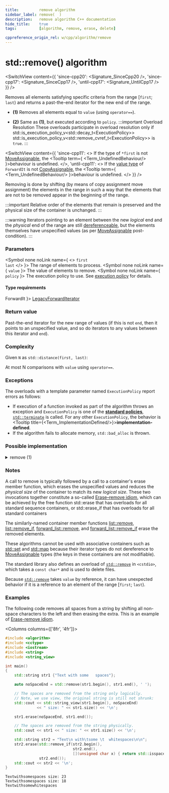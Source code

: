 ```yaml
---
title:         remove algorithm
sidebar_label: remove(  )
description:   remove algorithm C++ documentation
hide_title:    true
tags:          [algorithm, remove, erase, delete]

cppreference_origin_rel: w/cpp/algorithm/remove
---
```



<!-- Terms -->


<!----------------- Codes ---------------------->


# std::remove() algorithm

<SwitchView content={{
  'since-cpp20': <Signature_SinceCpp20 />,
  'since-cpp17': <Signature_SinceCpp17 />,
  'until-cpp17': <Signature_UntilCpp17 />
}} />

Removes all elements satisfying specific criteria from the range [`first`; `last`) and returns a past-the-end iterator for the new end of the range.

- **(1)** Removes all elements equal to `value` (using `operator==`).

- **(2)** Same as **(1)**, but executed according to `policy`.
	:::important Overload Resolution
	These overloads participate in overload resolution only if
	<Until v='cpp20'> std::is_execution_policy_v&lt;std::decay_t&lt;ExecutionPolicy&gt;&gt; </Until> <Since v='cpp20'>std::is_execution_policy_v&lt;std::remove_cvref_t&lt;ExecutionPolicy&gt;&gt;</Since> is <code>true</code>.
	:::

<SwitchView content={{
  'since-cpp11': <>
    If the type of <code>*first</code> is not <a href="/docs/named_req/MoveAssignable">MoveAssignable</a>, the <Tooltip term={ <Term_UndefinedBehaviour/> }>behaviour is undefined</Tooltip>.
  </>,
  'until-cpp11': <>
    If the <a href="#">value type</a> of <code>ForwardIt</code> is not <a href="/docs/named_req/CopyAssignable">CopyAssignable</a>, the <Tooltip term={ <Term_UndefinedBehaviour/> }>behaviour is undefined</Tooltip>.
  </>
}} />

Removing is done by shifting (by means of <Until v='cpp11'>copy assignment</Until> <Since v='cpp11'>move assignment</Since>) the elements in the range in such a way that the elements that are not to be removed appear in the beginning of the range.

:::important
Relative order of the elements that remain is preserved and the physical size of the container is unchanged.
:::

:::warning
Iterators pointing to an element between the new *logical* end and the *physical* end of the range are still <a href="#">dereferenceable</a>, <Since v='cpp11'>but the elements themselves have unspecified values (as per <a href="/docs/named_req/MoveAssignable">MoveAssignable</a> post-condition).</Since>
:::

### Parameters

<SymbolTable>

  <Symbol none noLink name={ <> <code>first</code> <br/> <code>last</code> </> }>
    The range of elements to process.
  </Symbol>
  <Symbol none noLink name={ <code>value</code> }>
    The value of elements to remove.
  </Symbol>
  <Symbol none noLink name={ <code>policy</code> }>
    The execution policy to use. See <a href="#">execution policy</a> for details.
  </Symbol>

</SymbolTable>

#### Type requirements

<SymbolTable>
  <Symbol none noLink name={ <code>ForwardIt</code> }>
    <a href="/docs/named_req/LegacyForwardIterator">LegacyForwardIterator</a>
  </Symbol>
</SymbolTable>

### Return value

Past-the-end iterator for the new range of values (if this is not `end`, then it points to an unspecified value, and so do iterators to any values between this iterator and `end`).

### Complexity

Given `N` as `std::distance(first, last)`:

At most N comparisons with `value` using `operator==`.

### Exceptions

The overloads with a template parameter named `ExecutionPolicy` report errors as follows:
- If execution of a function invoked as part of the algorithm throws an exception and `ExecutionPolicy` is one of the [**standard policies**](#), [`std::terminate`](#) is called.
	For any other `ExecutionPolicy`, the behavior is <Tooltip title={<Term_ImplementationDefined/>}>**implementation-defined**</Tooltip>.
- If the algorithm fails to allocate memory, `std::bad_alloc` is thrown.

### Possible implementation

<details>
<summary>remove (1)</summary>

```cpp
template<class ForwardIt, class T>
ForwardIt remove(ForwardIt first, ForwardIt last, const T& value)
{
    first = std::find(first, last, value);
    if (first != last)
        for (ForwardIt i = first; ++i != last;)
            if (!(*i == value))
                *first++ = std::move(*i);
    return first;
}
```

</details>

### Notes

A call to remove is typically followed by a call to a container's erase member function, which erases the unspecified values and reduces the *physical size* of the container to match its new *logical size*.
These two invocations together constitute a so-called [Erase–remove idiom](#)<Since v='cpp20'>, which can be achieved by the free function std::erase that has overloads for all standard sequence containers, or std::erase_if that has overloads for all standard containers</Since>

The similarly-named container member functions [list::remove](#), [list::remove_if](#), [forward_list::remove](/docs/std/containers/lists/forward-list/remove), and [forward_list::remove_if](/docs/std/containers/lists/forward-list/remove) erase the removed elements.

These algorithms cannot be used with associative containers such as [std::set](/docs/std/containers/sets/set) and [std::map](/docs/std/containers/maps/map) because their iterator types do not dereference to [MoveAssignable](/docs/named_req/MoveAssignable) types (the keys in these containers are not modifiable).

The standard library also defines an overload of [`std::remove`](#) in `<cstdio>`, which takes a `const char*` and is used to delete files.

Because [`std::remove`](#) takes `value` by reference, it can have unexpected behavior if it is a reference to an element of the range [`first`; `last`).

### Examples

The following code removes all spaces from a string by shifting all non-space characters to the left and then erasing the extra.
This is an example of [Erase-remove idiom](#).

<Columns columns={['8fr', '4fr']}>
<div>

```cpp title='Main.cpp' showLineNumbers
#include <algorithm>
#include <cctype>
#include <iostream>
#include <string>
#include <string_view>

int main()
{
    std::string str1 {"Text with some   spaces"};

    auto noSpaceEnd = std::remove(str1.begin(), str1.end(), ' ');

    // The spaces are removed from the string only logically.
    // Note, we use view, the original string is still not shrunk:
    std::cout << std::string_view(str1.begin(), noSpaceEnd)
              << " size: " << str1.size() << '\n';

    str1.erase(noSpaceEnd, str1.end());

    // The spaces are removed from the string physically.
    std::cout << str1 << " size: " << str1.size() << '\n';

    std::string str2 = "Text\n with\tsome \t  whitespaces\n\n";
    str2.erase(std::remove_if(str2.begin(),
                              str2.end(),
                              [](unsigned char x) { return std::isspace(x); }),
               str2.end());
    std::cout << str2 << '\n';
}
```

</div>
<div>

```plaintext title="Output"
Textwithsomespaces size: 23
Textwithsomespaces size: 18
Textwithsomewhitespaces
```

</div>
</Columns>
